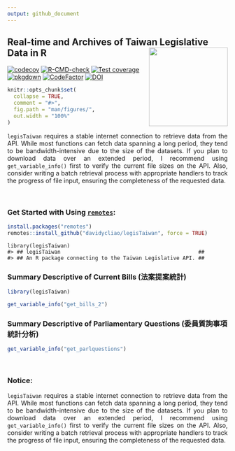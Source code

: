 ```yaml
---
output: github_document
---
```



<!-- README.md is generated from README.Rmd. Please edit that file -->

## Real-time and Archives of Taiwan Legislative Data in R <img src="man/figures/logo.png" align="right" width="180"/>

<!-- badges: start -->

[![codecov](https://codecov.io/gh/davidycliao/legisTaiwan/branch/master/graph/badge.svg?token=HVVTCOE90D)](https://codecov.io/gh/davidycliao/legisTaiwan)
[![R-CMD-check](https://github.com/davidycliao/legisTaiwan/actions/workflows/R-CMD-check.yaml/badge.svg)](https://github.com/davidycliao/legisTaiwan/actions/workflows/R-CMD-check.yaml)
[![Test
coverage](https://github.com/davidycliao/legisTaiwan/actions/workflows/test-coverage.yaml/badge.svg)](https://github.com/davidycliao/legisTaiwan/actions/workflows/test-coverage.yaml)
[![pkgdown](https://github.com/davidycliao/legisTaiwan/actions/workflows/pkgdown.yaml/badge.svg)](https://github.com/davidycliao/legisTaiwan/actions/workflows/pkgdown.yaml)
[![CodeFactor](https://www.codefactor.io/repository/github/davidycliao/legistaiwan/badge)](https://www.codefactor.io/repository/github/davidycliao/legistaiwan)
[![DOI](https://zenodo.org/badge/DOI/10.5281/zenodo.7633962.svg)](https://doi.org/10.5281/zenodo.7633962)
<!-- badges: end -->



```r
knitr::opts_chunk$set(
  collapse = TRUE,
  comment = "#>",
  fig.path = "man/figures/",
  out.width = "100%"
)
```


<div style="text-align: justify">

`legisTaiwan` requires a stable internet connection to retrieve data
from the API. While most functions can fetch data spanning a long
period, they tend to be bandwidth-intensive due to the size of the
datasets. If you plan to download data over an extended period, I
recommend using `get_variable_info()` first to verify the current file
sizes on the API. Also, consider writing a batch retrieval
process with appropriate handlers to track the progress of file input,
ensuring the completeness of the requested data.

</div>


</div>

<br>



### Get Started with Using [`remotes`](https://github.com/r-lib/remotes):

``` r
install.packages("remotes")
remotes::install_github("davidycliao/legisTaiwan", force = TRUE)
```

```
library(legisTaiwan)
#> ## legisTaiwan                                            ##
#> ## An R package connecting to the Taiwan Legislative API. ##
```


### Summary Descriptive of Current Bills (法案提案統計)
```r
library(legisTaiwan)
```

```r
get_variable_info("get_bills_2")
```

### Summary Descriptive of Parliamentary Questions (委員質詢事項統計分析)

```r
get_variable_info("get_parlquestions")
```



<br>

### Notice:

<div style="text-align: justify">

`legisTaiwan` requires a stable internet connection to retrieve data
from the API. While most functions can fetch data spanning a long
period, they tend to be bandwidth-intensive due to the size of the
datasets. If you plan to download data over an extended period, I
recommend using `get_variable_info()` first to verify the current file
sizes on the API. Also, consider writing a batch retrieval
process with appropriate handlers to track the progress of file input,
ensuring the completeness of the requested data.

</div>

